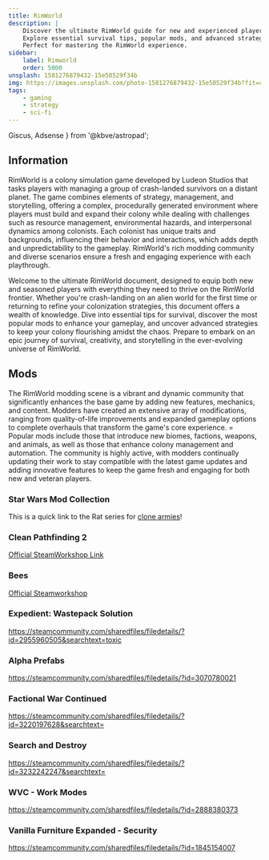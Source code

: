 ```yaml
---
title: RimWorld
description: |
    Discover the ultimate RimWorld guide for new and experienced players!
    Explore essential survival tips, popular mods, and advanced strategies to enhance your colony's success.
    Perfect for mastering the RimWorld experience.
sidebar:
    label: Rimworld
    order: 5000
unsplash: 1581276879432-15e50529f34b
img: https://images.unsplash.com/photo-1581276879432-15e50529f34b?fit=crop&w=1400&h=700&q=75
tags:
    - gaming
    - strategy
    - sci-fi
---
```



  Giscus, Adsense
} from '@kbve/astropad';

## Information

RimWorld is a colony simulation game developed by Ludeon Studios that tasks players with managing a group of crash-landed survivors on a distant planet.
The game combines elements of strategy, management, and storytelling, offering a complex, procedurally generated environment where players must build and expand their colony while dealing with challenges such as resource management, environmental hazards, and interpersonal dynamics among colonists.
Each colonist has unique traits and backgrounds, influencing their behavior and interactions, which adds depth and unpredictability to the gameplay.
RimWorld's rich modding community and diverse scenarios ensure a fresh and engaging experience with each playthrough.

Welcome to the ultimate RimWorld document, designed to equip both new and seasoned players with everything they need to thrive on the RimWorld frontier.
Whether you're crash-landing on an alien world for the first time or returning to refine your colonization strategies, this document offers a wealth of knowledge.
Dive into essential tips for survival, discover the most popular mods to enhance your gameplay, and uncover advanced strategies to keep your colony flourishing amidst the chaos.
Prepare to embark on an epic journey of survival, creativity, and storytelling in the ever-evolving universe of RimWorld.

<Adsense />

## Mods

The RimWorld modding scene is a vibrant and dynamic community that significantly enhances the base game by adding new features, mechanics, and content.
Modders have created an extensive array of modifications, ranging from quality-of-life improvements and expanded gameplay options to complete overhauls that transform the game's core experience. =
Popular mods include those that introduce new biomes, factions, weapons, and animals, as well as those that enhance colony management and automation.
The community is highly active, with modders continually updating their work to stay compatible with the latest game updates and adding innovative features to keep the game fresh and engaging for both new and veteran players.

### Star Wars Mod Collection

This is a quick link to the Rat series for [clone armies](https://steamcommunity.com/sharedfiles/filedetails/?id=2986463286&insideModal=0&requirelogin=1)!

### Clean Pathfinding 2

[Official SteamWorkshop Link](https://steamcommunity.com/sharedfiles/filedetails/?id=3260446812)

### Bees

[Official Steamworkshop](https://steamcommunity.com/sharedfiles/filedetails/?id=3090186019&searchtext=toxic)

### Expedient: Wastepack Solution

https://steamcommunity.com/sharedfiles/filedetails/?id=2955960505&searchtext=toxic

### Alpha Prefabs

https://steamcommunity.com/sharedfiles/filedetails/?id=3070780021

### Factional War Continued

https://steamcommunity.com/sharedfiles/filedetails/?id=3220197628&searchtext=

### Search and Destroy

https://steamcommunity.com/sharedfiles/filedetails/?id=3232242247&searchtext=

### WVC - Work Modes

https://steamcommunity.com/sharedfiles/filedetails/?id=2888380373

### Vanilla Furniture Expanded - Security

https://steamcommunity.com/sharedfiles/filedetails/?id=1845154007

<Giscus />
